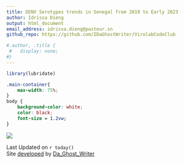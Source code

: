 ```yaml
---
title: DENV Serotypes trends in Senegal from 2019 to Early 2023
author: Idrissa Dieng
output: html_document
email_address: idrissa.dieng@pasteur.sn
github_repo: https://github.com/IDaGhostWriter/VirolabCodeClub

#.author, .title {
 #   display: none; 
#}
---
```


```r
library(lubridate)
```


```css

.main-container{
    max-width: 75%;
}
body {
    background-color: white;
    color: black;
    font-size = 1.2vw;
}

```


![](visuals/Serotypes_Highlight.png)

Last Updated on `r today()`   
Site [developed](`r rmarkdown::metadata$github_repo`) by [Da_Ghost_Writer](mailto:`r rmarkdown::metadata$email_address`)